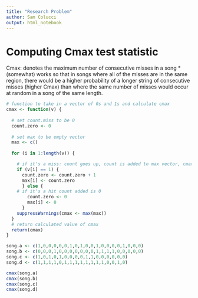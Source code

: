 ```yaml
---
title: "Research Problem"
author: Sam Colucci
output: html_notebook
---
```


# Computing Cmax test statistic

Cmax: denotes the maximum number of consecutive misses in a song
*(somewhat) works so that in songs where all of the misses are in the same region, there would be a higher probability of a longer string of consecutive misses (higher Cmax) than where the same number of misses would occur at random in a song of the same length.


```r
# function to take in a vector of 0s and 1s and calculate cmax
cmax <- function(v) {
  
  # set count.miss to be 0
  count.zero <- 0
  
  # set max to be empty vector
  max <- c()
  
  for (i in 1:length(v)) {

    # if it's a miss: count goes up, count is added to max vector, cmax takes the maximum of all values
    if (v[i] == 1) {
      count.zero <- count.zero + 1
      max[i] <- count.zero
      } else {
    # if it's a hit count added is 0
        count.zero <- 0
        max[i] <- 0
      }
    suppressWarnings(cmax <- max(max))
  }
  # return calculated value of cmax
  return(cmax)
}
```


```r
song.a <- c(1,0,0,0,0,0,1,0,1,0,0,1,0,0,0,0,1,0,0,0)
song.b <- c(0,0,0,1,0,0,0,0,0,0,0,1,1,1,1,0,0,0,0,0)
song.c <- c(1,0,1,0,1,0,0,0,0,1,1,0,0,0,0,0,0)
song.d <- c(1,1,1,1,0,1,1,1,1,1,1,1,1,0,0,1,0)

cmax(song.a)
cmax(song.b)
cmax(song.c)
cmax(song.d)
```

